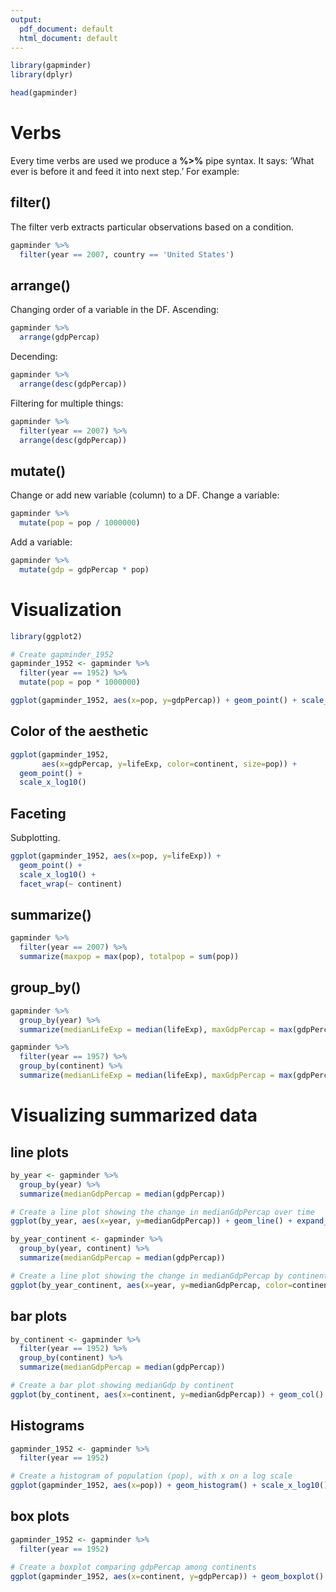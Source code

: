 ```yaml
---
output:
  pdf_document: default
  html_document: default
---
```

```r
library(gapminder)
library(dplyr)
```
```r
head(gapminder)
```
# Verbs
Every time verbs are used we produce a **%>%** pipe syntax. It says: 'What ever is before it and feed it into next step.'
For example:

## filter()
The filter verb extracts particular observations based on a condition.
```r
gapminder %>%
  filter(year == 2007, country == 'United States')
```

## arrange()
Changing order of a variable in the DF. Ascending:
```r
gapminder %>%
  arrange(gdpPercap)
```
Decending:
```r
gapminder %>%
  arrange(desc(gdpPercap))
```
Filtering for multiple things:
```r
gapminder %>%
  filter(year == 2007) %>%
  arrange(desc(gdpPercap))
```

## mutate()
Change or add new variable (column) to a DF. Change a variable:
```r
gapminder %>%
  mutate(pop = pop / 1000000)
```
Add a variable:
```r
gapminder %>%
  mutate(gdp = gdpPercap * pop)
```
# Visualization
```r
library(ggplot2)

# Create gapminder_1952
gapminder_1952 <- gapminder %>%
  filter(year == 1952) %>%
  mutate(pop = pop * 1000000)
```
```r
ggplot(gapminder_1952, aes(x=pop, y=gdpPercap)) + geom_point() + scale_x_log10() + scale_y_log10()
```
## Color of the aesthetic
```r
ggplot(gapminder_1952, 
       aes(x=gdpPercap, y=lifeExp, color=continent, size=pop)) + 
  geom_point() + 
  scale_x_log10()
```
## Faceting
Subplotting. 
```r
ggplot(gapminder_1952, aes(x=pop, y=lifeExp)) + 
  geom_point() + 
  scale_x_log10() + 
  facet_wrap(~ continent)
```

## summarize()
```r
gapminder %>%
  filter(year == 2007) %>%
  summarize(maxpop = max(pop), totalpop = sum(pop))
```

## group_by()

```r
gapminder %>%
  group_by(year) %>%
  summarize(medianLifeExp = median(lifeExp), maxGdpPercap = max(gdpPercap))
```
```r
gapminder %>%
  filter(year == 1957) %>%
  group_by(continent) %>%
  summarize(medianLifeExp = median(lifeExp), maxGdpPercap = max(gdpPercap))
```

# Visualizing summarized data

## line plots
```r
by_year <- gapminder %>%
  group_by(year) %>%
  summarize(medianGdpPercap = median(gdpPercap))

# Create a line plot showing the change in medianGdpPercap over time
ggplot(by_year, aes(x=year, y=medianGdpPercap)) + geom_line() + expand_limits(y = 0)
```
```r
by_year_continent <- gapminder %>%
  group_by(year, continent) %>%
  summarize(medianGdpPercap = median(gdpPercap))

# Create a line plot showing the change in medianGdpPercap by continent over time
ggplot(by_year_continent, aes(x=year, y=medianGdpPercap, color=continent)) + geom_line() + expand_limits(y = 0)
```

## bar plots
```r
by_continent <- gapminder %>%
  filter(year == 1952) %>%
  group_by(continent) %>%
  summarize(medianGdpPercap = median(gdpPercap))

# Create a bar plot showing medianGdp by continent
ggplot(by_continent, aes(x=continent, y=medianGdpPercap)) + geom_col()
```

## Histograms
```r
gapminder_1952 <- gapminder %>%
  filter(year == 1952)

# Create a histogram of population (pop), with x on a log scale
ggplot(gapminder_1952, aes(x=pop)) + geom_histogram() + scale_x_log10()
```

## box plots
```r
gapminder_1952 <- gapminder %>%
  filter(year == 1952)

# Create a boxplot comparing gdpPercap among continents
ggplot(gapminder_1952, aes(x=continent, y=gdpPercap)) + geom_boxplot() + scale_y_log10()
```

